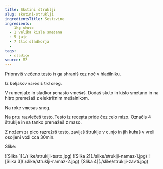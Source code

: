 ```yaml
---
title: Skutini štruklji
slug: skutini-struklji
ingredientsTitle: Sestavine
ingredients:
  - 1kg skute
  - 1 velika kisla smetana
  - 5 jajc
  - 7 žlic sladkorja
  -
tags:
  - sladice
source: MŽ
---
```


Pripraviš <a href="/recepti/vleceno-testo">vlečeno testo</a> in ga shraniš cez noč v hladilniku.

Iz beljakov narediš trd sneg.

V rumenjake in sladkor penasto vmešaš. Dodaš skuto in kislo smetano in na hitro premešaš z električnim mešalnikom.

Na roke vmesas sneg.

Na prtu razvlečeš testo. Testo iz recepta pride čez celo mizo. Označis 4 štruklje in na tanko premažeš z maso.

Z nožem za pico razrežeš testo, zaviješ štruklje v cunjo in jih kuhaš v vreli osoljeni vodi cca 30min.

Slike:

<div class="thumbnails">
  ![Slika 1](./slike/struklji-testo.jpg) ![Slika
  2](./slike/struklji-namaz-1.jpg) ![Slika 3](./slike/struklji-namaz-2.jpg)
  ![Slika 4](./slike/struklji-zaviti.jpg)
</div>
